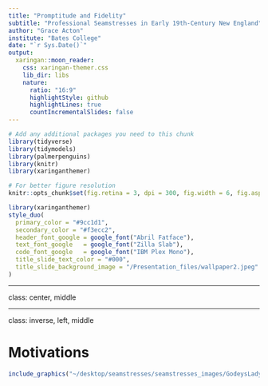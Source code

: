 ```yaml
---
title: "Promptitude and Fidelity"
subtitle: "Professional Seamstresses in Early 19th-Century New England"
author: "Grace Acton"
institute: "Bates College"
date: "`r Sys.Date()`"
output:
  xaringan::moon_reader:
    css: xaringan-themer.css
    lib_dir: libs
    nature:
      ratio: "16:9"
      highlightStyle: github
      highlightLines: true
      countIncrementalSlides: false
---
```


```r
# Add any additional packages you need to this chunk
library(tidyverse)
library(tidymodels)
library(palmerpenguins)
library(knitr)
library(xaringanthemer)
```

```r
# For better figure resolution
knitr::opts_chunk$set(fig.retina = 3, dpi = 300, fig.width = 6, fig.asp = 0.618, out.width = "80%")
```

```r
library(xaringanthemer)
style_duo(
  primary_color = "#9cc1d1",
  secondary_color = "#f3ecc2",
  header_font_google = google_font("Abril Fatface"),
  text_font_google   = google_font("Zilla Slab"),
  code_font_google   = google_font("IBM Plex Mono"),
  title_slide_text_color = "#000",
  title_slide_background_image = "/Presentation_files/wallpaper2.jpeg"
)
```
--- 

class: center, middle



---

class: inverse, left, middle

# Motivations

```r
include_graphics("~/desktop/seamstresses/seamstresses_images/GodeysLadys1.jpg")
```


